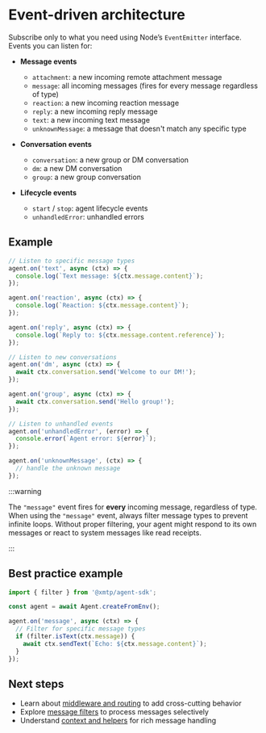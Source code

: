 # Event-driven architecture

Subscribe only to what you need using Node’s `EventEmitter` interface. Events you can listen for:

- **Message events**
  - `attachment`: a new incoming remote attachment message
  - `message`: all incoming messages (fires for every message regardless of type)
  - `reaction`: a new incoming reaction message
  - `reply`: a new incoming reply message
  - `text`: a new incoming text message
  - `unknownMessage`: a message that doesn't match any specific type

- **Conversation events**
  - `conversation`: a new group or DM conversation
  - `dm`: a new DM conversation
  - `group`: a new group conversation

- **Lifecycle events**
  - `start` / `stop`: agent lifecycle events
  - `unhandledError`: unhandled errors

## Example

```ts
// Listen to specific message types
agent.on('text', async (ctx) => {
  console.log(`Text message: ${ctx.message.content}`);
});

agent.on('reaction', async (ctx) => {
  console.log(`Reaction: ${ctx.message.content}`);
});

agent.on('reply', async (ctx) => {
  console.log(`Reply to: ${ctx.message.content.reference}`);
});

// Listen to new conversations
agent.on('dm', async (ctx) => {
  await ctx.conversation.send('Welcome to our DM!');
});

agent.on('group', async (ctx) => {
  await ctx.conversation.send('Hello group!');
});

// Listen to unhandled events
agent.on('unhandledError', (error) => {
  console.error(`Agent error: ${error}`);
});

agent.on('unknownMessage', (ctx) => {
  // handle the unknown message
});
```

:::warning

The `"message"` event fires for **every** incoming message, regardless of type. When using the `"message"` event, always filter message types to prevent infinite loops. Without proper filtering, your agent might respond to its own messages or react to system messages like read receipts.

:::

## Best practice example

```ts
import { filter } from '@xmtp/agent-sdk';

const agent = await Agent.createFromEnv();

agent.on('message', async (ctx) => {
  // Filter for specific message types
  if (filter.isText(ctx.message)) {
    await ctx.sendText(`Echo: ${ctx.message.content}`);
  }
});
```

## Next steps

- Learn about [middleware and routing](./middleware) to add cross-cutting behavior
- Explore [message filters](./filters) to process messages selectively
- Understand [context and helpers](./context) for rich message handling
